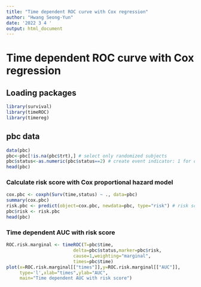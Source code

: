 ```yaml
---
title: "Time dependent ROC curve with Cox regression"
author: "Hwang Seong-Yun"
date: '2022 3 4 '
output: html_document
---
```


# Time dependent ROC curve with Cox regression

## Loading packages

```r
library(survival)
library(timeROC)
library(timereg)
```

## pbc data

```r
data(pbc)
pbc<-pbc[!is.na(pbc$trt),] # select only randomized subjects
pbc$status<-as.numeric(pbc$status==2) # create event indicator: 1 for death, 0 for censored
head(pbc)
```

### Calculate risk score with Cox proportional hazard model

```r
cox.pbc <- coxph(Surv(time,status) ~ ., data=pbc)
summary(cox.pbc)
risk.pbc <- predict(object=cox.pbc, newdata=pbc, type="risk") # risk score
pbc$risk <- risk.pbc
head(pbc)
```

### Time dependent AUC with risk score

```r
ROC.risk.marginal <- timeROC(T=pbc$time,
                         delta=pbc$status,marker=pbc$risk,
                         cause=1,weighting="marginal",
                         times=pbc$time)
plot(x=ROC.risk.marginal[["times"]],y=ROC.risk.marginal[["AUC"]],
     type='l',xlab="times",ylab="AUC",
     main="Time dependent AUC with risk score")
```


